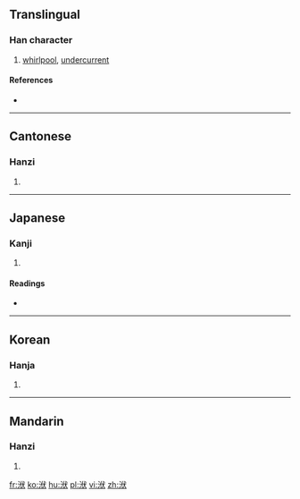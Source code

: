 ==Translingual==

===Han character===
{{Han char|rn=85|rad=水|as=06|sn=9|four=33134|canj=EOIK}}

# [[whirlpool]], [[undercurrent]]

====References====
* {{Han ref|kx=0620.040|dkj=17373|dj=1015.080|hdz=31609.040|uh=6D11|ud=27921|bh=CF7B|bd=53115}}

----

==Cantonese==

===Hanzi===
{{yue-hanzi|jyut=|y=fuk6}}

# {{defn|lang=yue|sort=水06}}

----

==Japanese==

===Kanji===
{{ja-kanji|grade=|rs=水06}}

# {{defn|lang=ja|sort=水06}}

====Readings====
* {{ja-readings|on=[[ふく]] (fuku), [[ぶく]] (buku)|kun=}}

----

==Korean==

===Hanja===
{{ko-hanja|hangeul=보|eumhun=|rv=bo|mr=po|y=po}}

# {{defn|lang=ko|sort=水06}}

----

==Mandarin==

===Hanzi===
{{cmn-hanzi|pin=[[fú]] ([[fu2]])|wg=fu<sup>2</sup>}}

# {{defn|lang=cmn|sort=水06}}

[[fr:洑]]
[[ko:洑]]
[[hu:洑]]
[[pl:洑]]
[[vi:洑]]
[[zh:洑]]